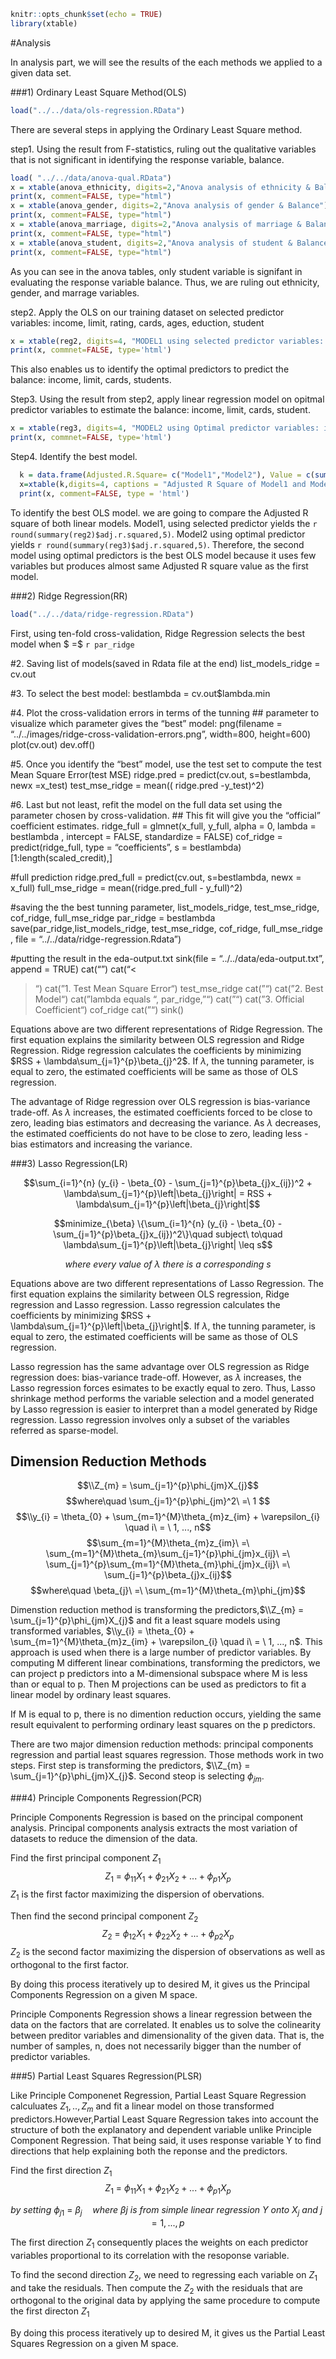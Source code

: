 ```r
knitr::opts_chunk$set(echo = TRUE)
library(xtable)
```

#Analysis

 In analysis part, we will see the results of the each methods we applied to a given data set.

###1) Ordinary Least Square Method(OLS)  

```r
load("../../data/ols-regression.RData")
```

  There are several steps in applying the Ordinary Least Square method.
  
  step1. Using the result from F-statistics, ruling out the qualitative variables that is not significant in identifying the response variable, balance.

```r
load( "../../data/anova-qual.RData")
x = xtable(anova_ethnicity, digits=2,"Anova analysis of ethnicity & Balance")
print(x, comment=FALSE, type="html")
x = xtable(anova_gender, digits=2,"Anova analysis of gender & Balance")
print(x, comment=FALSE, type="html")
x = xtable(anova_marriage, digits=2,"Anova analysis of marriage & Balance")
print(x, comment=FALSE, type="html")
x = xtable(anova_student, digits=2,"Anova analysis of student & Balance")
print(x, comment=FALSE, type="html")
```
  
  As you can see in the anova tables, only student variable is signifant in evaluating the response variable balance. Thus, we are ruling out ethnicity, gender, and marrage variables.
  
  step2. Apply the OLS on our training dataset on selected predictor variables: income, limit, rating, cards, ages, eduction, student
  
```r
x = xtable(reg2, digits=4, "MODEL1 using selected predictor variables: income, limit, rating, cards, ages, education, student")
print(x, commnet=FALSE, type='html')
```

  This also enables us to identify the optimal predictors to predict the balance: income, limit, cards, students.
  
  Step3. Using the result from step2, apply linear regression model on opitmal predictor variables to estimate the balance: income, limit, cards, student.

```r
x = xtable(reg3, digits=4, "MODEL2 using Optimal predictor variables: income, limitm cards, student")
print(x, commnet=FALSE, type='html')

```

  Step4. Identify the best model.
  
```r
  k = data.frame(Adjusted.R.Square= c("Model1","Model2"), Value = c(summary(reg2)$adj.r.squared,summary(reg3)$adj.r.squared))
  x=xtable(k,digits=4, captions = "Adjusted R Square of Model1 and Model2")
  print(x, comment=FALSE, type = 'html')

```
  
  To identify the best OLS model. we are going to compare the Adjusted R square of both linear models. Model1, using selected predictor yields the `r round(summary(reg2)$adj.r.squared,5)`. Model2 using optimal predictor yields `r round(summary(reg3)$adj.r.squared,5)`. Therefore, the second model using optimal predictors is the best OLS model because it uses few variables but produces almost same Adjusted R square value as the first model. 
  

###2) Ridge Regression(RR)

  
```r
load("../../data/ridge-regression.RData")
```

  
  First, using ten-fold cross-validation, Ridge Regression selects the best model when $\lambda\ =\$ `r par_ridge` 

#2. Saving list of models(saved in Rdata file at the end)
list_models_ridge = cv.out


#3. To select the best model:
bestlambda = cv.out$lambda.min


#4. Plot the cross-validation errors in terms of the tunning 
##  parameter to visualize which parameter gives the "best" model:
png(filename = "../../images/ridge-cross-validation-errors.png", width=800, height=600)
plot(cv.out)
dev.off()


#5. Once you identify the "best" model, use the test set to compute the test Mean Square Error(test MSE)
ridge.pred = predict(cv.out, s=bestlambda, newx =x_test)
test_mse_ridge = mean(( ridge.pred -y_test)^2)


#6. Last but not least, refit the model on the full data set using the parameter chosen by cross-validation.
##  This fit will give you the "official" coefficient estimates.
ridge_full = glmnet(x_full, y_full, alpha = 0, lambda = bestlambda
                    , intercept = FALSE, standardize = FALSE)
cof_ridge = predict(ridge_full, type = "coefficients", s = bestlambda)[1:length(scaled_credit),]


#full prediction
ridge.pred_full = predict(cv.out, s=bestlambda, newx = x_full)
full_mse_ridge = mean((ridge.pred_full - y_full)^2)


#saving the the best tunning parameter, list_models_ridge, test_mse_ridge, cof_ridge, full_mse_ridge
par_ridge = bestlambda
save(par_ridge,list_models_ridge, test_mse_ridge, cof_ridge, full_mse_ridge
     , file = "../../data/ridge-regression.Rdata")

#putting the result in the eda-output.txt
sink(file = "../../data/eda-output.txt", append = TRUE)
cat("\n\n")
cat("<<Summary Statistics of Ridge-regression>>\n\n")
cat("1. Test Mean Square Error\n")
test_mse_ridge
cat("\n")
cat("2. Best Model\n")
cat("lambda equals ", par_ridge, "\n")
cat("\n")
cat("3. Official Coefficient\n")
cof_ridge
cat("\n")
sink()
  
  
  
  
  Equations above are two different representations of Ridge Regression. The first equation explains the similarity between OLS regression and Ridge Regression. Ridge regression calculates the coefficients by minimizing $RSS + \lambda\sum_{j=1}^{p}\beta_{j}^2$. If $\lambda$, the tunning parameter, is equal to zero, the estimated coefficients will be same as those of OLS regression. 
  
  The advantage of Ridge regression over OLS regression is bias-variance trade-off. As $\lambda$ increases, the estimated coefficients forced to be close to zero, leading bias estimators and decreasing the variance. As $\lambda$ decreases, the estimated coefficients do not have to be close to zero, leading less - bias estimators and increasing the variance. 




###3) Lasso Regression(LR)

$$\sum_{i=1}^{n} (y_{i} - \beta_{0} - \sum_{j=1}^{p}\beta_{j}x_{ij})^2 + \lambda\sum_{j=1}^{p}\left|\beta_{j}\right| = RSS + \lambda\sum_{j=1}^{p}\left|\beta_{j}\right|$$

$$minimize_{\beta} \{\sum_{i=1}^{n} (y_{i} - \beta_{0} - \sum_{j=1}^{p}\beta_{j}x_{ij})^2\}\quad subject\  to\quad \lambda\sum_{j=1}^{p}\left|\beta_{j}\right| \leq s$$

$$where\ every\ value\ of\ \lambda\ there\ is\ a\ corresponding\ s$$

  Equations above are two different representations of Lasso Regression. The first equation explains the similarity between OLS regression, Ridge regression and Lasso regression. Lasso regression calculates the coefficients by minimizing $RSS + \lambda\sum_{j=1}^{p}\left|\beta_{j}\right|$. If $\lambda$, the tunning parameter, is equal to zero, the estimated coefficients will be same as those of OLS regression. 
  
 Lasso regression has the same advantage over OLS regression as Ridge regression does: bias-variance trade-off. However, as $\lambda$ increases, the Lasso regression forces esimates to be exactly equal to zero. Thus, Lasso shrinkage method performs the variable selection and a model generated by Lasso regression is easier to interpret than a model generated by Ridge regression. Lasso regression involves only a subset of the variables referred as sparse-model.
 
 
## Dimension Reduction Methods

$$\\Z_{m} = \sum_{j=1}^{p}\phi_{jm}X_{j}$$
$$where\quad \sum_{j=1}^{p}\phi_{jm}^2\ =\ 1 $$
$$\\y_{i} = \theta_{0} + \sum_{m=1}^{M}\theta_{m}z_{im} + \varepsilon_{i} \quad i\ = \ 1, ..., n$$
$$\sum_{m=1}^{M}\theta_{m}z_{im}\ =\ \sum_{m=1}^{M}\theta_{m}\sum_{j=1}^{p}\phi_{jm}x_{ij}\ =\ \sum_{j=1}^{p}\sum_{m=1}^{M}\theta_{m}\phi_{jm}x_{ij}\ =\ \sum_{j=1}^{p}\beta_{j}x_{ij}$$ 
$$where\quad \beta_{j}\  =\ \sum_{m=1}^{M}\theta_{m}\phi_{jm}$$

  Dimenstion reduction method is transforming the predictors,$\\Z_{m} = \sum_{j=1}^{p}\phi_{jm}X_{j}$ and fit a least square models using transformed variables, $\\y_{i} = \theta_{0} + \sum_{m=1}^{M}\theta_{m}z_{im} + \varepsilon_{i} \quad i\ = \ 1, ..., n$. This approach is used when there is a large number of predictor variables. By computing M different linear combinations, transforming the predictors, we can project p predictors into a M-dimensional subspace where M is less than or equal to p. Then M projections can be used as predictors to fit a linear model by ordinary least squares.
  
  If M is equal to p, there is no dimention reduction occurs, yielding the same result equivalent to performing ordinary least squares on the p predictors.
  
  There are two major dimension reduction methods: principal components regression and partial least squares regression. Those methods work in two steps. First step is transforming the predictors, $\\Z_{m} = \sum_{j=1}^{p}\phi_{jm}X_{j}$. Second steop is selecting $\phi_{jm}$.

###4) Principle Components Regression(PCR)

  Principle Components Regression is based on the principal component analysis. Principal components analysis extracts the most variation of datasets to reduce the dimension of the data.  
  
  Find the first principal component $Z_{1}$
  $$Z_{1}\ =\ \phi_{11}X_{1} + \phi_{21}X_{2} + ... + \phi_{p1}X_{p}$$
  $Z_{1}$ is the first factor maximizing the dispersion of obervations. 
  
  Then find the second principal component $Z_{2}$
  $$Z_{2}\ =\ \phi_{12}X_{1} + \phi_{22}X_{2} + ... + \phi_{p2}X_{p}$$
  $Z_{2}$ is the second factor maximizing the dispersion of observations as well as orthogonal to the first factor.
  
  By doing this process iteratively up to desired M, it gives us the Principal Components Regression on a given M space.
  
  Principle Components Regression shows a linear regression between the data on the factors that are correlated. It enables us to solve the colinearity between preditor variables and dimensionality of the given data. That is, the number of samples, n, does not necessarily bigger than the number of predictor variables.

###5) Partial Least Squares Regression(PLSR)

  Like Principle Componenet Regression, Partial Least Square Regression calculuates $Z_{1}, .. ,Z_{m}$ and fit a linear model on those transformed predictors.However,Partial Least Square Regression takes into account the structure of both the explanatory and dependent variable unlike Principle Component Regression. That being said, it uses response variable Y to find directions that help explaining both the reponse and the predictors.  

   Find the first direction $Z_{1}$
   $$Z_{1}\ =\ \phi_{11}X_{1} + \phi_{21}X_{2} + ... + \phi_{p1}X_{p}$$  
   
   $$by\ setting\ \phi_{j1} \ =\ \beta_{j}\quad where\ \beta{j}\ is\ from\ simple\ linear\ regression\ Y\ onto\ X_{j}\ and\ j = 1,...,p$$
   

  The first direction $Z_{1}$ consequently places the weights on each predictor variables proportional to its correlation with the resoponse variable.
  
  To find the second direction $Z_{2}$, we need to regressing each variable on $Z_{1}$ and take the residuals. Then compute the $Z_{2}$ with the residuals that are orthogonal to the original data by applying the same procedure to compute the first directon $Z_{1}$
  
  By doing this process iteratively up to desired M, it gives us the Partial Least Squares Regression on a given M space.
  